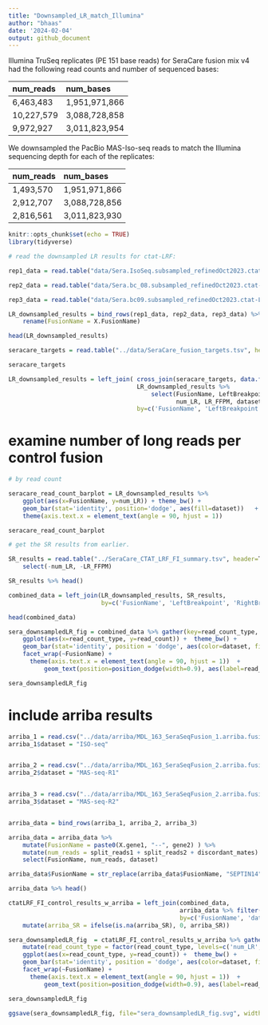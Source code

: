 ```yaml
---
title: "Downsampled_LR_match_Illumina"
author: "bhaas"
date: '2024-02-04'
output: github_document
---
```



Illumina TruSeq replicates (PE 151 base reads) for SeraCare fusion mix v4 had the following read counts and number of sequenced bases:

num_reads       num_bases
----------      --------------
 6,463,483		  1,951,971,866
10,227,579		  3,088,728,858
 9,972,927		  3,011,823,954
----------      --------------


We downsampled the PacBio MAS-Iso-seq reads to match the Illumina sequencing depth for each of the replicates:

num_reads       num_bases	
----------      --------------
1,493,570       1,951,971,866	
2,912,707       3,088,728,856	
2,816,561       3,011,823,930	
----------      --------------



```r
knitr::opts_chunk$set(echo = TRUE)
library(tidyverse)
```



```r
# read the downsampled LR results for ctat-LRF:

rep1_data = read.table("data/Sera.IsoSeq.subsampled_refinedOct2023.ctat-LR-fusion.fusion_predictions.tsv.gz", header=T, sep="\t", stringsAsFactors = F, com='') %>% mutate(dataset = "ISO-seq")

rep2_data = read.table("data/Sera.bc_08.subsampled_refinedOct2023.ctat-LR-fusion.fusion_predictions.tsv.gz", header=T, sep="\t", stringsAsFactors = F, com='') %>% mutate(dataset = "MAS-seq-R1")

rep3_data = read.table("data/Sera.bc09.subsampled_refinedOct2023.ctat-LR-fusion.fusion_predictions.tsv.gz", header=T, sep="\t", stringsAsFactors = F, com='') %>% mutate(dataset = "MAS-seq-R2")

LR_downsampled_results = bind_rows(rep1_data, rep2_data, rep3_data) %>%
    rename(FusionName = X.FusionName)

head(LR_downsampled_results)

```

```r

seracare_targets = read.table("../data/SeraCare_fusion_targets.tsv", header=T, sep="\t", stringsAsFactors = F)

seracare_targets 

```


```r

LR_downsampled_results = left_join( cross_join(seracare_targets, data.frame(dataset=c('ISO-seq', 'MAS-seq-R1', 'MAS-seq-R2'))),
                                    LR_downsampled_results %>% 
                                        select(FusionName, LeftBreakpoint, RightBreakpoint, 
                                               num_LR, LR_FFPM, dataset),
                                    by=c('FusionName', 'LeftBreakpoint', 'RightBreakpoint', 'dataset'))

```



# examine number of long reads per control fusion

```r

# by read count

seracare_read_count_barplot = LR_downsampled_results %>% 
    ggplot(aes(x=FusionName, y=num_LR)) + theme_bw() +
    geom_bar(stat='identity', position='dodge', aes(fill=dataset))   + 
    theme(axis.text.x = element_text(angle = 90, hjust = 1))

seracare_read_count_barplot


```



```r

# get the SR results from earlier.

SR_results = read.table("../SeraCare_CTAT_LRF_FI_summary.tsv", header=T, sep="\t", stringsAsFactors = F) %>%
    select(-num_LR, -LR_FFPM)

SR_results %>% head()
```

```r

combined_data = left_join(LR_downsampled_results, SR_results,
                          by=c('FusionName', 'LeftBreakpoint', 'RightBreakpoint', 'dataset', 'RightGene', 'LeftGene'))

head(combined_data)
```

```r

sera_downsampledLR_fig = combined_data %>% gather(key=read_count_type, value=read_count, num_LR, num_SR) %>%
    ggplot(aes(x=read_count_type, y=read_count)) +  theme_bw() +
    geom_bar(stat='identity', position = 'dodge', aes(color=dataset, fill=read_count_type)) +
    facet_wrap(~FusionName) +
      theme(axis.text.x = element_text(angle = 90, hjust = 1))  +
          geom_text(position=position_dodge(width=0.9), aes(label=read_count, group=dataset))

sera_downsampledLR_fig
```



# include arriba results


```r

arriba_1 = read.csv("../data/arriba/MDL_163_SeraSeqFusion_1.arriba.fusions.tsv.gz", header=T, sep="\t", com='', stringsAsFactors = F)
arriba_1$dataset = "ISO-seq"


arriba_2 = read.csv("../data/arriba/MDL_163_SeraSeqFusion_2.arriba.fusions.tsv.gz", header=T, sep="\t", com='', stringsAsFactors = F)
arriba_2$dataset = "MAS-seq-R1"


arriba_3 = read.csv("../data/arriba/MDL_163_SeraSeqFusion_2.arriba.fusions.tsv.gz", header=T, sep="\t", com='', stringsAsFactors = F)
arriba_3$dataset = "MAS-seq-R2"


arriba_data = bind_rows(arriba_1, arriba_2, arriba_3)

arriba_data = arriba_data %>% 
    mutate(FusionName = paste0(X.gene1, "--", gene2) ) %>%
    mutate(num_reads = split_reads1 + split_reads2 + discordant_mates) %>%
    select(FusionName, num_reads, dataset)

arriba_data$FusionName = str_replace(arriba_data$FusionName, "SEPTIN14", "SEPT14")

arriba_data %>% head()
```

```r

ctatLRF_FI_control_results_w_arriba = left_join(combined_data,
                                                arriba_data %>% filter(FusionName %in% seracare_targets$FusionName) %>% mutate(arriba_SR = num_reads),
                                                by=c('FusionName', 'dataset') ) %>%
    mutate(arriba_SR = ifelse(is.na(arriba_SR), 0, arriba_SR))

```



```r

sera_downsampledLR_fig  = ctatLRF_FI_control_results_w_arriba %>% gather(key=read_count_type, value=read_count, num_LR, num_SR, arriba_SR) %>%
    mutate(read_count_type = factor(read_count_type, levels=c('num_LR', 'num_SR', 'arriba_SR'))) %>%
    ggplot(aes(x=read_count_type, y=read_count)) +  theme_bw() +
    geom_bar(stat='identity', position = 'dodge', aes(color=dataset, fill=read_count_type)) +
    facet_wrap(~FusionName) +
      theme(axis.text.x = element_text(angle = 90, hjust = 1))  +
          geom_text(position=position_dodge(width=0.9), aes(label=read_count, group=dataset))

sera_downsampledLR_fig 

```



```r

ggsave(sera_downsampledLR_fig, file="sera_downsampledLR_fig.svg", width=7, height=5)

```


